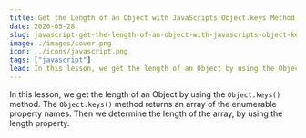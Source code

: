 ```yaml
---
title: Get the Length of an Object with JavaScripts Object.keys Method
date: 2020-05-28
slug: javascript-get-the-length-of-an-object-with-javascripts-object-keys-method
image: ./images/cover.png
icon: ../icons/javascript.png
tags: ["javascript"]
lead: In this lesson, we get the length of an Object by using the Object.keys() method.
---
```



In this lesson, we get the length of an Object by using the `Object.keys()` method. The `Object.keys()` method returns an array of the enumerable property names. Then we determine the length of the array, by using the length property.

<EggheadEmbed
  lessonTitle="Get the Length of an Object with JavaScripts Object.keys Method"
  lessonLink="https://egghead.io/lessons/javascript-get-the-length-of-an-object-with-javascripts-object-keys-method/embed"
/>
